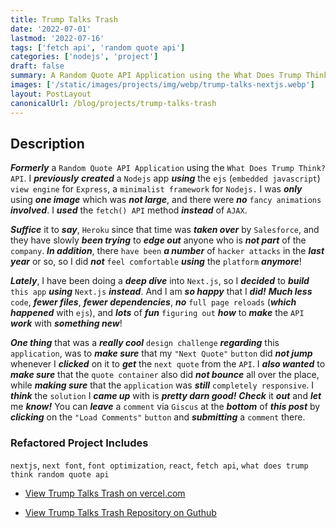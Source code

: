 ```yaml
---
title: Trump Talks Trash
date: '2022-07-01'
lastmod: '2022-07-16'
tags: ['fetch api', 'random quote api']
categories: ['nodejs', 'project']
draft: false
summary: A Random Quote API Application using the What Does Trump Think? API.
images: ['/static/images/projects/img/webp/trump-talks-nextjs.webp']
layout: PostLayout
canonicalUrl: /blog/projects/trump-talks-trash
---
```


<Interglobalmedia
	src="/static/images/projects/img/webp/trump-talks-nextjs.webp"
	author="Maria D. Campbell"
	alt="Trump Talks Trash"
	srcUrl="/static/images/projects/img/webp/trump-talks.webp"
	authorUrl="/about"
/>

## Description

**_Formerly_** a `Random Quote API Application` using the
`What Does Trump Think? API`. I **_previously_** **_created_** a `Nodejs` app
**_using_** the `ejs` (`embedded javascript`) `view engine` for `Express`, a
`minimalist framework` for `Nodejs.` I was **_only_** using **_one image_**
which was **_not large_**, and there were **_no_** `fancy animations`
**_involved_**. I **_used_** the `fetch() API` method **_instead_** of `AJAX`.

**_Suffice_** it to **_say_**, `Heroku` since that time was **_taken over_** by
`Salesforce`, and they have slowly **_been trying_** to **_edge out_** anyone
who is **_not part_** of the `company`. **_In addition_**, there `have been`
**_a number_** of `hacker attacks` in the **_last year_** or so, so I did
**_not_** `feel comfortable` **_using_** the `platform` **_anymore_**!

**_Lately_**, I have been doing a **_deep dive_** into `Next.js`, so I
**_decided_** to **_build_** `this app` **_using_** `Next.js` **_instead_**. And
I am **_so happy_** that I **_did!_** **_Much less_** `code`, **_fewer files_**,
**_fewer dependencies_**, **_no_** `full page reloads` (**_which happened_**
with `ejs`), and **_lots_** of **_fun_** `figuring out` **_how_** to **_make_**
the `API` **_work_** with **_something new_**!

**_One thing_** that was a **_really cool_** `design challenge` **_regarding_**
this `application`, was to **_make sure_** that my `"Next Quote"` `button` did
**_not jump_** whenever I **_clicked_** on it to **_get_** the `next quote` from
the `API`. I **_also wanted_** to **_make sure_** that the `quote container`
also did **_not bounce_** all over the place, while **_making sure_** that the
`application` was **_still_** `completely responsive`. I **_think_** the
`solution` I **_came up_** with is **_pretty darn good!_** **_Check_** it
**_out_** and **_let_** me **_know!_** You can **_leave_** a `comment` via
`Giscus` at the **_bottom_** of **_this post_** by **_clicking_** on the
`"Load Comments"` `button` and **_submitting_** a `comment` there.

### Refactored Project Includes

`nextjs`, `next font`, `font optimization`, `react`, `fetch api`,
`what does trump think random quote api`

-   [View Trump Talks Trash on vercel.com](https://trump-talks-nextjs.vercel.app/)

-   [View Trump Talks Trash Repository on Guthub](https://github.com/interglobalmedia/trump-talks-nextjs)
